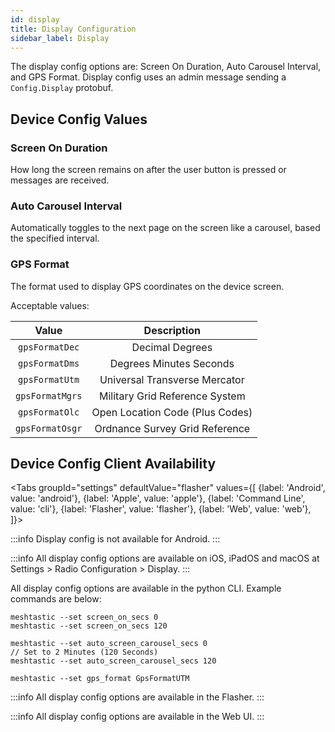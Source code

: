 ```yaml
---
id: display
title: Display Configuration
sidebar_label: Display
---
```



The display config options are: Screen On Duration, Auto Carousel Interval, and GPS Format.  Display config uses an admin message sending a `Config.Display` protobuf.

## Device Config Values

### Screen On Duration
How long the screen remains on after the user button is pressed or messages are received.

### Auto Carousel Interval

Automatically toggles to the next page on the screen like a carousel, based the specified interval.
### GPS Format

The format used to display GPS coordinates on the device screen.

Acceptable values:

|   Value   |     Description              |
| :-------: | :--------------------------: |
|  `gpsFormatDec`   | Decimal Degrees |
| `gpsFormatDms` | Degrees Minutes Seconds |
| `gpsFormatUtm` | Universal Transverse Mercator |
| `gpsFormatMgrs` | Military Grid Reference System |
| `gpsFormatOlc` | Open Location Code (Plus Codes) |
| `gpsFormatOsgr` | Ordnance Survey Grid Reference |

## Device Config Client Availability

<Tabs
groupId="settings"
defaultValue="flasher"
values={[
{label: 'Android', value: 'android'},
{label: 'Apple', value: 'apple'},
{label: 'Command Line', value: 'cli'},
{label: 'Flasher', value: 'flasher'},
{label: 'Web', value: 'web'},
]}>
<TabItem value="android">

:::info
Display config is not available for Android.
:::

</TabItem>
<TabItem value="apple">

:::info
All display config options are available on iOS, iPadOS and macOS at Settings > Radio Configuration > Display.
:::

</TabItem>
<TabItem value="cli">

All display config options are available in the python CLI. Example commands are below:

```shell title="Set Screen On Duration (Default of 0 is 10 minutes)"
meshtastic --set screen_on_secs 0
meshtastic --set screen_on_secs 120
```

```shell title="Set Auto Carousel Interval (Default of 0 is Off)"
meshtastic --set auto_screen_carousel_secs 0
// Set to 2 Minutes (120 Seconds)
meshtastic --set auto_screen_carousel_secs 120
```

```shell title="Specify GPS format on device screen"
meshtastic --set gps_format GpsFormatUTM
```

</TabItem>
<TabItem value="flasher">

:::info
All display config options are available in the Flasher.
:::

  </TabItem>
  <TabItem value="web">

:::info
All display config options are available in the Web UI.
:::
    
  </TabItem>
</Tabs>
